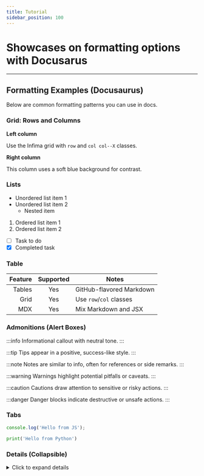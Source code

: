 ```yaml
---
title: Tutorial
sidebar_position: 100
---
```



# Showcases on formatting options with Docusarus


---

## Formatting Examples (Docusaurus)

Below are common formatting patterns you can use in docs.

### Grid: Rows and Columns

<div className="row">
  <div className="col col--6">
    <div style={{background:'#f7f7f9', padding:'0.75rem', border:'1px solid #eee'}}>
      <strong>Left column</strong>
      <p>Use the Infima grid with <code>row</code> and <code>col col--X</code> classes.</p>
    </div>
  </div>
  <div className="col col--6">
    <div style={{background:'#eef6ff', padding:'0.75rem', border:'1px solid #dbe8ff'}}>
      <strong>Right column</strong>
      <p>This column uses a soft blue background for contrast.</p>
    </div>
  </div>
  </div>

### Lists

- Unordered list item 1
- Unordered list item 2
  - Nested item

1. Ordered list item 1
2. Ordered list item 2

- [ ] Task to do
- [x] Completed task

### Table

| Feature | Supported | Notes |
|--------:|:---------:|------|
| Tables  |   Yes     | GitHub-flavored Markdown |
| Grid    |   Yes     | Use <code>row</code>/<code>col</code> classes |
| MDX     |   Yes     | Mix Markdown and JSX |

### Admonitions (Alert Boxes)

:::info
Informational callout with neutral tone.
:::

:::tip
Tips appear in a positive, success-like style.
:::

:::note
Notes are similar to info, often for references or side remarks.
:::

:::warning
Warnings highlight potential pitfalls or caveats.
:::

:::caution
Cautions draw attention to sensitive or risky actions.
:::

:::danger
Danger blocks indicate destructive or unsafe actions.
:::

### Tabs

<Tabs>
  <TabItem value="js" label="JavaScript">

```js
console.log('Hello from JS');
```

  </TabItem>
  <TabItem value="py" label="Python">

```py
print('Hello from Python')
```

  </TabItem>
</Tabs>

### Details (Collapsible)

<details>
  <summary>Click to expand details</summary>
  <p>You can hide advanced information inside a collapsible details block.</p>
</details>
